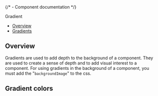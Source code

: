 
<Meta title="Foundations/Gradient" />

{/* - Component documentation */}

<ComponentName withFoundationBackground>Gradient</ComponentName>

- [Overview](#overview)
- [Gradients](#shadow-levels)

## Overview

Gradients are used to add depth to the background of a component. They are used to create a sense of depth and to add visual interest to a component. For using gradients in the background of a component, you must add the "`backgroundImage`" to the css.

## Gradient colors

<GradientGroup />
